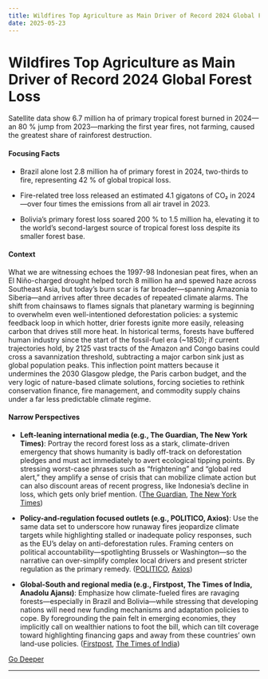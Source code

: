 ```yaml
---
title: Wildfires Top Agriculture as Main Driver of Record 2024 Global Forest Loss
date: 2025-05-23
---
```


# Wildfires Top Agriculture as Main Driver of Record 2024 Global Forest Loss

Satellite data show 6.7 million ha of primary tropical forest burned in 2024—an 80 % jump from 2023—marking the first year fires, not farming, caused the greatest share of rainforest destruction.

#### Focusing Facts

- Brazil alone lost 2.8 million ha of primary forest in 2024, two-thirds to fire, representing 42 % of global tropical loss.

- Fire-related tree loss released an estimated 4.1 gigatons of CO₂ in 2024—over four times the emissions from all air travel in 2023.

- Bolivia’s primary forest loss soared 200 % to 1.5 million ha, elevating it to the world’s second-largest source of tropical forest loss despite its smaller forest base.

#### Context

What we are witnessing echoes the 1997-98 Indonesian peat fires, when an El Niño-charged drought helped torch 8 million ha and spewed haze across Southeast Asia, but today’s burn scar is far broader—spanning Amazonia to Siberia—and arrives after three decades of repeated climate alarms. The shift from chainsaws to flames signals that planetary warming is beginning to overwhelm even well-intentioned deforestation policies: a systemic feedback loop in which hotter, drier forests ignite more easily, releasing carbon that drives still more heat. In historical terms, forests have buffered human industry since the start of the fossil-fuel era (~1850); if current trajectories hold, by 2125 vast tracts of the Amazon and Congo basins could cross a savannization threshold, subtracting a major carbon sink just as global population peaks. This inflection point matters because it undermines the 2030 Glasgow pledge, the Paris carbon budget, and the very logic of nature-based climate solutions, forcing societies to rethink conservation finance, fire management, and commodity supply chains under a far less predictable climate regime.

#### Narrow Perspectives

- **Left-leaning international media (e.g., The Guardian, The New York Times)**: Portray the record forest loss as a stark, climate-driven emergency that shows humanity is badly off-track on deforestation pledges and must act immediately to avert ecological tipping points. By stressing worst-case phrases such as “frightening” and “global red alert,” they amplify a sense of crisis that can mobilize climate action but can also discount areas of recent progress, like Indonesia’s decline in loss, which gets only brief mention. ([The Guardian](https://www.theguardian.com/environment/2025/may/21/fires-record-loss-forests-global-heating-agriculture-logging-brazil-bolivia-aoe), [The New York Times](https://www.nytimes.com/2025/05/22/climate/deforestation-wri-report.html))

- **Policy-and-regulation focused outlets (e.g., POLITICO, Axios)**: Use the same data set to underscore how runaway fires jeopardize climate targets while highlighting stalled or inadequate policy responses, such as the EU’s delay on anti-deforestation rules. Framing centers on political accountability—spotlighting Brussels or Washington—so the narrative can over-simplify complex local drivers and present stricter regulation as the primary remedy. ([POLITICO](https://www.politico.eu/article/wildfires-send-forest-destruction-to-20-year-high-in-dangerous-climate-feedback-loop/), [Axios](https://www.axios.com/2025/05/21/global-forest-loss-record-co2))

- **Global-South and regional media (e.g., Firstpost, The Times of India, Anadolu Ajansı)**: Emphasize how climate-fueled fires are ravaging forests—especially in Brazil and Bolivia—while stressing that developing nations will need new funding mechanisms and adaptation policies to cope. By foregrounding the pain felt in emerging economies, they implicitly call on wealthier nations to foot the bill, which can tilt coverage toward highlighting financing gaps and away from these countries’ own land-use policies. ([Firstpost](https://www.firstpost.com/world/global-forest-loss-hits-record-high-in-2024-amid-climate-fuelled-fires-13890312.html), [The Times of India](https://timesofindia.indiatimes.com/world/rest-of-world/red-alert-fires-drive-tropical-forest-loss-to-record-high/articleshow/121322659.cms))

[Go Deeper](https://www.perplexity.ai/search?q=Wildfires+Top+Agriculture+as+Main+Driver+of+Record+2024+Global+Forest+Loss)

---
